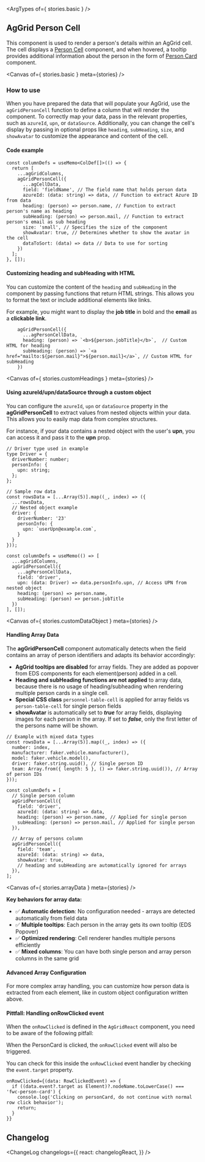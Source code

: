 




<Meta title="ag-grid/Person Cell/Docs" />

<PackageInfo pkg={pkg} />

<ArgTypes of={ stories.basic } />

## AgGrid Person Cell

This component is used to render a person's details within an AgGrid cell. The cell displays a [Person Cell](./?path=/docs/person-cell--docs) component, and when hovered, a tooltip provides additional information about the person in the form of [Person Card](./?path=/docs/person-card--docs) component.

<Canvas of={ stories.basic } meta={stories} />

### How to use

When you have prepared the data that will populate your AgGrid, use the `agGridPersonCell` function to define a column that will render the component.
To correctly map your data, pass in the relevant properties, such as `azureId`, `upn`, or `dataSource`. Additionally, you can change the cell's display by passing in optional props like `heading`, `subHeading`, `size`, and `showAvatar` to customize the appearance and content of the cell.

#### Code example

```tsx
const columnDefs = useMemo<ColDef[]>(() => {
  return [
    ...agGridColumns,
    agGridPersonCell({
      ...agCellData,
      field: 'fieldName', // The field name that holds person data
      azureId: (data: string) => data, // Function to extract Azure ID from data
      heading: (person) => person.name, // Function to extract person's name as heading
      subHeading: (person) => person.mail, // Function to extract person's email as sub heading
      size: 'small', // Specifies the size of the component
      showAvatar: true, // Determines whether to show the avatar in the cell
      dataToSort: (data) => data // Data to use for sorting
    })
  ];
}, []);
```

#### Customizing heading and subHeading with HTML

You can customize the content of the `heading` and `subHeading` in the component by passing functions that return HTML strings. This allows you to format the text or include additional elements like links.

For example, you might want to display the **job title** in bold and the **email** as a **clickable link**.

```tsx
    agGridPersonCell({
      ...agPersonCellData,
      heading: (person) => `<b>${person.jobTitle}</b>`,  // Custom HTML for heading
      subHeading: (person) => `<a href="mailto:${person.mail}">${person.mail}</a>`, // Custom HTML for subHeading
    })
```

<Canvas of={ stories.customHeadings } meta={stories} />

#### Using azureId/upn/dataSource through a custom object

You can configure the `azureId`, `upn` or `dataSource` property in the **agGridPersonCell** to extract values from nested objects within your data. This allows you to easily map data from complex structures.

For instance, if your data contains a nested object with the user's **upn**, you can access it and pass it to the **upn** prop.

```tsx
// Driver type used in example
type Driver = {
  driverNumber: number;
  personInfo: {
    upn: string;
  };
};

// Sample row data
const rowsData = [...Array(5)].map((_, index) => ({
  ...rowsData,
  // Nested object example
  driver: {
    driverNumber: '23'
    personInfo: {
      upn: `userUpn@example.com`,
    }
  }
}));

const columnDefs = useMemo(() => [
  ...agGridColumns,
  agGridPersonCell({
    ...agPersonCellData,
    field: 'driver',
    upn: (data: Driver) => data.personInfo.upn, // Access UPN from nested object
    heading: (person) => person.name,
    subHeading: (person) => person.jobTitle
  })
], []);
```

<Canvas of={ stories.customDataObject } meta={stories} />

#### Handling Array Data

The **agGridPersonCell** component automatically detects when the field contains an array of person identifiers and adapts its behavior accordingly:

- **AgGrid tooltips are disabled** for array fields. They are added as popover from EDS components for each element(person) added in a cell.
- **Heading and subHeading functions are not applied** to array data, because there is no usage of heading/subheading when rendering multiple person cards in a single cell.
- **Special CSS class** `personnel-table-cell` is applied for array fields vs `person-table-cell` for single person fields
- **showAvatar** is automatically set to ***true*** for array fields, displaying images for each person in the array. If set to ***false***, only the first letter of the persons name will be shown.

```tsx
// Example with mixed data types
const rowsData = [...Array(5)].map((_, index) => ({
  number: index,
  manufacturer: faker.vehicle.manufacturer(),
  model: faker.vehicle.model(),
  driver: faker.string.uuid(), // Single person ID
  team: Array.from({ length: 5 }, () => faker.string.uuid()), // Array of person IDs
}));

const columnDefs = [
  // Single person column
  agGridPersonCell({
    field: 'driver',
    azureId: (data: string) => data,
    heading: (person) => person.name, // Applied for single person
    subHeading: (person) => person.mail, // Applied for single person
  }),
  
  // Array of persons column
  agGridPersonCell({
    field: 'team',
    azureId: (data: string) => data,
    showAvatar: true,
    // heading and subHeading are automatically ignored for arrays
  }),
];
```

<Canvas of={ stories.arrayData } meta={stories} />

**Key behaviors for array data:**

- ✅ **Automatic detection**: No configuration needed - arrays are detected automatically from field data
- ✅ **Multiple tooltips**: Each person in the array gets its own tooltip (EDS Popover)
- ✅ **Optimized rendering**: Cell renderer handles multiple persons efficiently
- ✅ **Mixed columns**: You can have both single person and array person columns in the same grid

#### Advanced Array Configuration

For more complex array handling, you can customize how person data is extracted from each element, like in custom object configuration written above.

#### Pittfall: Handling onRowClicked event

When the ``onRowClicked`` is defined in the `AgGridReact` component, you need to be aware of the following pitfall:

When the PersonCard is clicked, the `onRowClicked` event will also be triggered.

You can check for this inside the `onRowClicked` event handler by checking the `event.target` property.

```tsx
onRowClicked={(data: RowClickedEvent) => {
  if ((data.event?.target as Element)?.nodeName.toLowerCase() === 'fwc-person-card') {
    console.log('Clicking on personCard, do not continue with normal row click behavior');
    return;
  }
}}
```

## Changelog

<ChangeLog
  changelogs={{
    react: changelogReact,
  }}
/>
